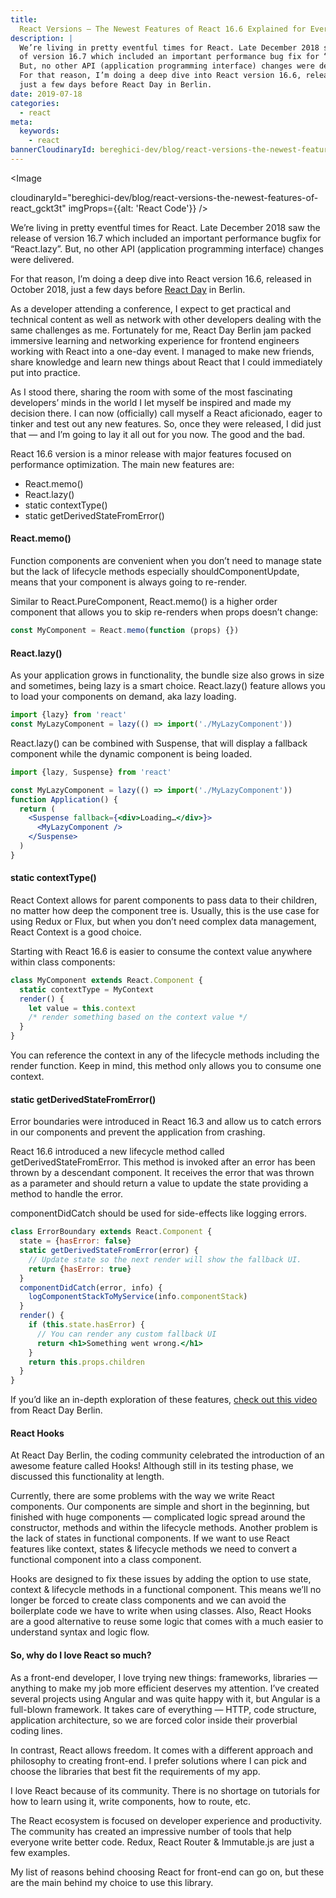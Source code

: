 ```yaml
---
title:
  React Versions — The Newest Features of React 16.6 Explained for Everyday Use
description: |
  We’re living in pretty eventful times for React. Late December 2018 saw the release
  of version 16.7 which included an important performance bug fix for “React.lazy”.
  But, no other API (application programming interface) changes were delivered.
  For that reason, I’m doing a deep dive into React version 16.6, released in October 2018,
  just a few days before React Day in Berlin.
date: 2019-07-18
categories:
  - react
meta:
  keywords:
    - react
bannerCloudinaryId: bereghici-dev/blog/react-versions-the-newest-features-of-react_gckt3t
---
```


<Image

cloudinaryId="bereghici-dev/blog/react-versions-the-newest-features-of-react_gckt3t"
imgProps={{alt: 'React Code'}} />

We’re living in pretty eventful times for React. Late December 2018 saw the
release of version 16.7 which included an important performance bugfix for
“React.lazy”. But, no other API (application programming interface) changes were
delivered.

For that reason, I’m doing a deep dive into React version 16.6, released in
October 2018, just a few days before [React Day](https://reactday.berlin/) in
Berlin.

As a developer attending a conference, I expect to get practical and technical
content as well as network with other developers dealing with the same
challenges as me. Fortunately for me, React Day Berlin jam packed immersive
learning and networking experience for frontend engineers working with React
into a one-day event. I managed to make new friends, share knowledge and learn
new things about React that I could immediately put into practice.

As I stood there, sharing the room with some of the most fascinating developers’
minds in the world I let myself be inspired and made my decision there. I can
now (officially) call myself a React aficionado, eager to tinker and test out
any new features. So, once they were released, I did just that — and I’m going
to lay it all out for you now. The good and the bad.

React 16.6 version is a minor release with major features focused on performance
optimization. The main new features are:

- React.memo()
- React.lazy()
- static contextType()
- static getDerivedStateFromError()

#### React.memo()

Function components are convenient when you don’t need to manage state but the
lack of lifecycle methods especially shouldComponentUpdate, means that your
component is always going to re-render.

Similar to React.PureComponent, React.memo() is a higher order component that
allows you to skip re-renders when props doesn’t change:

```jsx
const MyComponent = React.memo(function (props) {})
```

#### React.lazy()

As your application grows in functionality, the bundle size also grows in size
and sometimes, being lazy is a smart choice. React.lazy() feature allows you to
load your components on demand, aka lazy loading.

```jsx
import {lazy} from 'react'
const MyLazyComponent = lazy(() => import('./MyLazyComponent'))
```

React.lazy() can be combined with Suspense, that will display a fallback
component while the dynamic component is being loaded.

```jsx
import {lazy, Suspense} from 'react'

const MyLazyComponent = lazy(() => import('./MyLazyComponent'))
function Application() {
  return (
    <Suspense fallback={<div>Loading…</div>}>
      <MyLazyComponent />
    </Suspense>
  )
}
```

#### static contextType()

React Context allows for parent components to pass data to their children, no
matter how deep the component tree is. Usually, this is the use case for using
Redux or Flux, but when you don’t need complex data management, React Context is
a good choice.

Starting with React 16.6 is easier to consume the context value anywhere within
class components:

```jsx
class MyComponent extends React.Component {
  static contextType = MyContext
  render() {
    let value = this.context
    /* render something based on the context value */
  }
}
```

You can reference the context in any of the lifecycle methods including the
render function. Keep in mind, this method only allows you to consume one
context.

#### static getDerivedStateFromError()

Error boundaries were introduced in React 16.3 and allow us to catch errors in
our components and prevent the application from crashing.

React 16.6 introduced a new lifecycle method called getDerivedStateFromError.
This method is invoked after an error has been thrown by a descendant component.
It receives the error that was thrown as a parameter and should return a value
to update the state providing a method to handle the error.

componentDidCatch should be used for side-effects like logging errors.

```jsx
class ErrorBoundary extends React.Component {
  state = {hasError: false}
  static getDerivedStateFromError(error) {
    // Update state so the next render will show the fallback UI.
    return {hasError: true}
  }
  componentDidCatch(error, info) {
    logComponentStackToMyService(info.componentStack)
  }
  render() {
    if (this.state.hasError) {
      // You can render any custom fallback UI
      return <h1>Something went wrong.</h1>
    }
    return this.props.children
  }
}
```

If you’d like an in-depth exploration of these features,
[check out this video](https://www.youtube.com/watch?time_continue=389&v=p8v9X2TNQKA)
from React Day Berlin.

#### React Hooks

At React Day Berlin, the coding community celebrated the introduction of an
awesome feature called Hooks! Although still in its testing phase, we discussed
this functionality at length.

Currently, there are some problems with the way we write React components. Our
components are simple and short in the beginning, but finished with huge
components — complicated logic spread around the constructor, methods and within
the lifecycle methods. Another problem is the lack of states in functional
components. If we want to use React features like context, states & lifecycle
methods we need to convert a functional component into a class component.

Hooks are designed to fix these issues by adding the option to use state,
context & lifecycle methods in a functional component. This means we’ll no
longer be forced to create class components and we can avoid the boilerplate
code we have to write when using classes. Also, React Hooks are a good
alternative to reuse some logic that comes with a much easier to understand
syntax and logic flow.

#### So, why do I love React so much?

As a front-end developer, I love trying new things: frameworks, libraries —
anything to make my job more efficient deserves my attention. I’ve created
several projects using Angular and was quite happy with it, but Angular is a
full-blown framework. It takes care of everything — HTTP, code structure,
application architecture, so we are forced color inside their proverbial coding
lines.

In contrast, React allows freedom. It comes with a different approach and
philosophy to creating front-end. I prefer solutions where I can pick and choose
the libraries that best fit the requirements of my app.

I love React because of its community. There is no shortage on tutorials for how
to learn using it, write components, how to route, etc.

The React ecosystem is focused on developer experience and productivity. The
community has created an impressive number of tools that help everyone write
better code. Redux, React Router & Immutable.js are just a few examples.

My list of reasons behind choosing React for front-end can go on, but these are
the main behind my choice to use this library.
